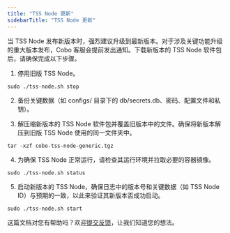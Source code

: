```yaml
---
title: "TSS Node 更新"
sidebarTitle: "TSS Node 更新"
---
```

当 TSS Node 发布新版本时，强烈建议升级到最新版本。对于涉及关键功能升级的重大版本发布，Cobo 客服会提前发出通知。下载新版本的 TSS Node 软件包后，请确保完成以下步骤。

1. 停用旧版 TSS Node。 

```
sudo ./tss-node.sh stop
```

2. 备份关键数据（如 configs/ 目录下的 db/secrets.db、密码、配置文件和私钥）。

3. 解压缩新版本的 TSS Node 软件包并覆盖旧版本中的文件。确保将新版本解压到旧版 TSS Node 使用的同一文件夹中。 

```
tar -xzf cobo-tss-node-generic.tgz
```

4. 为确保 TSS Node 正常运行，请检查其运行环境并拉取必要的容器镜像。

```
sudo ./tss-node.sh status
```

5. 启动新版本的 TSS Node，确保日志中的版本号和关键数据（如 TSS Node ID）与预期的一致，以此来验证其新版本否成功启动。

```
sudo ./tss-node.sh start
```


<Tip>这篇文档对您有帮助吗？欢迎[提交反馈](https://forms.zohopublic.com/cobo/form/DocumentFeedbackForm/formperma/QvLOhxJv1_JMsJ-1dleZ8Itb_7rzN-LtgvsDdxosoVI)，让我们知道您的想法。</Tip>